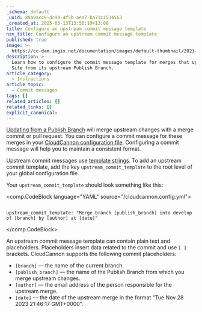 ```yaml
---
_schema: default
_uuid: 89a9acc9-dc94-4f5b-aea7-ba73c1534563
_created_at: 2025-03-13T13:56:19+13:00
title: Configure an upstream commit message template
nav_title: Configure an upstream commit message template
published: true
image: >-
  https://cc-dam.imgix.net/documentation/images/default-thumbnail/2023-Q4/CloudCannon-Documentation-Thumbnail.png
description: >-
  Learn how to configure the commit message template for merges that update your
  Site from its upstream Publish Branch.
article_category:
  - Instructions
article_topic:
  - Commit messages
tags: []
related_articles: []
related_links: []
explicit_canonical:
---
```

[Updating from a Publish Branch](/documentation/articles/update-from-a-publish-branch/) will merge upstream changes with a merge commit or pull request. You can configure a commit message for these merges in your [CloudCannon configuration file](/documentation/articles/create-your-cloudcannon-configuration-file/). Configuring a commit message will help you to maintain a consistent format.

Upstream commit messages use [template strings](/documentation/articles/configure-your-template-strings/). To add an upstream commit template, add the key `upstream_commit_template` to the root level of your global configuration file.

Your `upstream_commit_template` should look something like this:

<comp.CodeBlock language="YAML" source="/cloudcannon.config.yml">
``````````

upstream_commit_template: "Merge branch [publish_branch] into develop of [branch] by [author] at [date]"

``````````
</comp.CodeBlock>

An upstream commit message template can contain plain text and placeholders. Placeholders insert data related to the commit and use `[ ]` brackets. CloudCannon supports the following commit placeholders:

* `[branch]` — the name of the current branch.
* `[publish_branch]` — the name of the Publish Branch from which you merge upstream changes.
* `[author]` — the email address of the person responsible for the upstream merge.
* `[date]` — the date of the upstream merge in the format "Tue Nov 28 2023 21:46:17 GMT+0000".